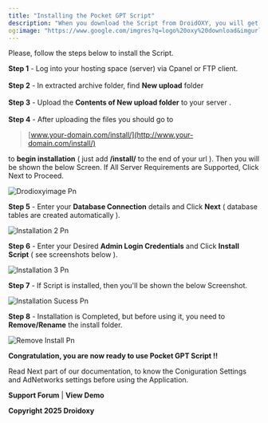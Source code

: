 ```yaml
---
title: "Installing the Pocket GPT Script"
description: "When you download the Script from DroidOXY, you will get an archive file in .zip extension. You need to unzip that archive.  When done, you should see New upload folder (Folder name can be changed from version to version).  "
og:image: "https://www.google.com/imgres?q=logo%20oxy%20download&imgurl=https%3A%2F%2Fcdn.worldvectorlogo.com%2Flogos%2Foxycoin.svg&imgrefurl=https%3A%2F%2Fworldvectorlogo.com%2Flogo%2Foxycoin&docid=3PuGDs6o4Ql0VM&tbnid=HrhxRSmAamotFM&vet=12ahUKEwjQlO60696MAxX4T2wGHQOyLhYQM3oECC4QAA..i&w=2756&h=1653&hcb=2&ved=2ahUKEwjQlO60696MAxX4T2wGHQOyLhYQM3oECC4QAA"
---
```


Please, follow the steps below to install the Script.

**Step 1** - Log into your hosting space (server) via Cpanel or FTP client.\
\
**Step 2** - In extracted archive folder, find **New upload** folder\
\
**Step 3** - Upload the **Contents of New upload folder** to your server .\
\
**Step 4** - After uploading the files you should go to

> [www.your-domain.com/install/](http://www.your-domain.com/install/)

to **begin installation** ( just add **/install/** to the end of your url ). Then you will be shown the below Screen. If All Server Requirements are Supported, Click Next to Proceed.

![Drodioxyimage Pn](/images/drodioxyimage.png)

**Step 5** - Enter your **Database Connection** details and Click **Next** ( database tables are created automatically ).

![Installation 2 Pn](/images/installation-2.png)

**Step 6** - Enter your Desired **Admin Login Credentials** and Click **Install Script** ( see screenshots below ).

![Installation 3 Pn](/images/installation-3.png)

**Step 7** - If Script is installed, then you'll be shown the below Screenshot.

![Installation Sucess Pn](/images/installation-sucess.png)

**Step 8** - Installation is Completed, but before using it, you need to **Remove/Rename** the install folder.

![Remove Install Pn](/images/remove-install.png)

**Congratulation, you are now ready to use Pocket GPT Script \!\!**

Read Next part of our documentation, to know the Coniguration Settings and AdNetworks settings before using the Application.

**Support Forum** |  **View Demo**

**Copyright 2025  Droidoxy**